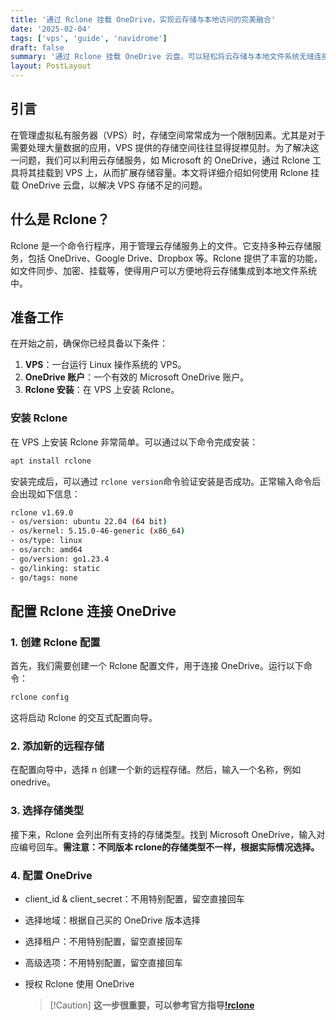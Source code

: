 ```yaml
---
title: '通过 Rclone 挂载 OneDrive，实现云存储与本地访问的完美融合'
date: '2025-02-04'
tags: ['vps', 'guide', 'navidrome']
draft: false
summary: '通过 Rclone 挂载 OneDrive 云盘，可以轻松将云存储与本地文件系统无缝连接，享受便捷的文件访问与管理体验。无论是大文件的快速传输，还是日常文件的同步与备份，Rclone 提供了一个高效、灵活的解决方案，让你像使用本地硬盘一样操作云端数据。'
layout: PostLayout
---
```


## 引言

在管理虚拟私有服务器（VPS）时，存储空间常常成为一个限制因素。尤其是对于需要处理大量数据的应用，VPS 提供的存储空间往往显得捉襟见肘。为了解决这一问题，我们可以利用云存储服务，如 Microsoft 的 OneDrive，通过 Rclone 工具将其挂载到 VPS 上，从而扩展存储容量。本文将详细介绍如何使用 Rclone 挂载 OneDrive 云盘，以解决 VPS 存储不足的问题。

## 什么是 Rclone？

Rclone 是一个命令行程序，用于管理云存储服务上的文件。它支持多种云存储服务，包括 OneDrive、Google Drive、Dropbox 等。Rclone 提供了丰富的功能，如文件同步、加密、挂载等，使得用户可以方便地将云存储集成到本地文件系统中。

## 准备工作

在开始之前，确保你已经具备以下条件：

1. **VPS**：一台运行 Linux 操作系统的 VPS。
2. **OneDrive 账户**：一个有效的 Microsoft OneDrive 账户。
3. **Rclone 安装**：在 VPS 上安装 Rclone。

### 安装 Rclone

在 VPS 上安装 Rclone 非常简单。可以通过以下命令完成安装：

```bash
apt install rclone
```
安装完成后，可以通过 `rclone version`命令验证安装是否成功。正常输入命令后会出现如下信息：
```bash
rclone v1.69.0
- os/version: ubuntu 22.04 (64 bit)
- os/kernel: 5.15.0-46-generic (x86_64)
- os/type: linux
- os/arch: amd64
- go/version: go1.23.4
- go/linking: static
- go/tags: none
```

## 配置 Rclone 连接 OneDrive

### 1. 创建 Rclone 配置
首先，我们需要创建一个 Rclone 配置文件，用于连接 OneDrive。运行以下命令：
```bash
rclone config
```
这将启动 Rclone 的交互式配置向导。

### 2. 添加新的远程存储
在配置向导中，选择 n 创建一个新的远程存储。然后，输入一个名称，例如 onedrive。

### 3. 选择存储类型
接下来，Rclone 会列出所有支持的存储类型。找到 Microsoft OneDrive，输入对应编号回车。**需注意：不同版本 rclone的存储类型不一样，根据实际情况选择。**

### 4. 配置 OneDrive

- client_id & client_secret：不用特别配置，留空直接回车

- 选择地域：根据自己买的 OneDrive 版本选择

- 选择租户：不用特别配置，留空直接回车

- 高级选项：不用特别配置，留空直接回车

- 授权 Rclone 使用 OneDrive

  > [!Caution] **这一步很重要，可以参考官方指导[!rclone](https://rclone.org/remote_setup/)**
